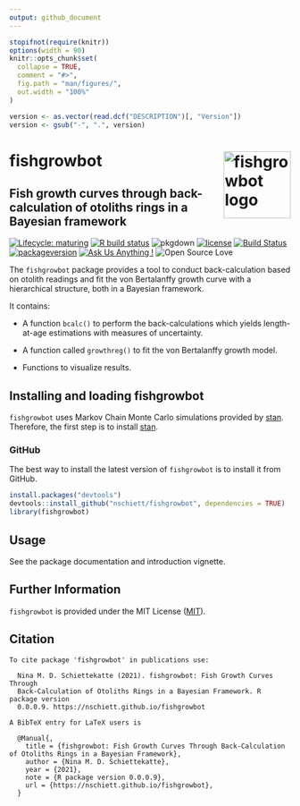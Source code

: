 ```yaml
---
output: github_document
---
```


<!-- README.md is generated from README.Rmd. Please edit that file -->

```r
stopifnot(require(knitr))
options(width = 90)
knitr::opts_chunk$set(
  collapse = TRUE,
  comment = "#>",
  fig.path = "man/figures/",
  out.width = "100%"
)
```

```r
version <- as.vector(read.dcf("DESCRIPTION")[, "Version"])
version <- gsub("-", ".", version)
```

# fishgrowbot <img src="man/figures/fishgrowbot_logo_white.png" width = 120 alt="fishgrowbot logo" align = "right" />

## Fish growth curves through back-calculation of otoliths rings in a Bayesian framework

<!-- badges: start -->
[![Lifecycle: maturing](https://img.shields.io/badge/lifecycle-maturing-blue.svg)](https://www.tidyverse.org/lifecycle/#maturing)
[![R build status](https://github.com/nschiett/fishgrowbot/workflows/R-CMD-check/badge.svg)](https://github.com/nschiett/fishgrowbot/actions)
![pkgdown](https://github.com/nschiett/fishgrowbot/workflows/pkgdown/badge.svg)
[![license](https://img.shields.io/badge/license-MIT + file LICENSE-lightgrey.svg)](https://choosealicense.com/)
[![Build Status](https://api.travis-ci.com/nschiett/fishgrowbot.svg?branch=master)](https://travis-ci.com/nschiett/fishgrowbot)
[![packageversion](https://img.shields.io/badge/Package%20version-`r version`-orange.svg)](commits/master)
[![Ask Us Anything
\!](https://img.shields.io/badge/Ask%20us-anything-1abc9c.svg)](https://github.com/nschiett/fishgrowbot/issues/new)
![Open Source
Love](https://badges.frapsoft.com/os/v2/open-source.svg?v=103)
<!-- badges: end -->

The `fishgrowbot` package provides a tool to conduct back-calculation based on
otolith readings and fit the von Bertalanffy growth curve with a hierarchical
structure, both in a Bayesian framework.

It contains:

* A function `bcalc()` to perform the back-calculations which yields
length-at-age estimations with measures of uncertainty.

* A function called `growthreg()` to fit the von Bertalanffy growth model.

* Functions to visualize results.

## Installing and loading fishgrowbot

`fishgrowbot` uses Markov Chain Monte Carlo simulations provided by
[stan](https://github.com/stan-dev/rstan/wiki/RStan-Getting-Started).
Therefore, the first step is to install
[stan](https://github.com/stan-dev/rstan/wiki/RStan-Getting-Started).

### GitHub

The best way to install the latest version of `fishgrowbot` is
to install it from GitHub.

```r
install.packages("devtools")
devtools::install_github("nschiett/fishgrowbot", dependencies = TRUE)
library(fishgrowbot)
```

## Usage
See the package documentation and introduction vignette.

## Further Information

`fishgrowbot` is provided under the MIT License ([MIT](http://opensource.org/licenses/MIT)).

## Citation

```
To cite package 'fishgrowbot' in publications use:

  Nina M. D. Schiettekatte (2021). fishgrowbot: Fish Growth Curves Through
  Back-Calculation of Otoliths Rings in a Bayesian Framework. R package version
  0.0.0.9. https://nschiett.github.io/fishgrowbot

A BibTeX entry for LaTeX users is

  @Manual{,
    title = {fishgrowbot: Fish Growth Curves Through Back-Calculation of Otoliths Rings in a Bayesian Framework},
    author = {Nina M. D. Schiettekatte},
    year = {2021},
    note = {R package version 0.0.0.9},
    url = {https://nschiett.github.io/fishgrowbot},
  }
```
